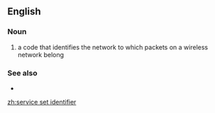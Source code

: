 ==English==
===Noun===
{{en-noun|head=[[service]] [[set]] [[identifier]]}}

# {{context|networking}} a code that identifies the network to which packets on a wireless network belong

===See also===
* {{pedialite}}

[[zh:service set identifier]]